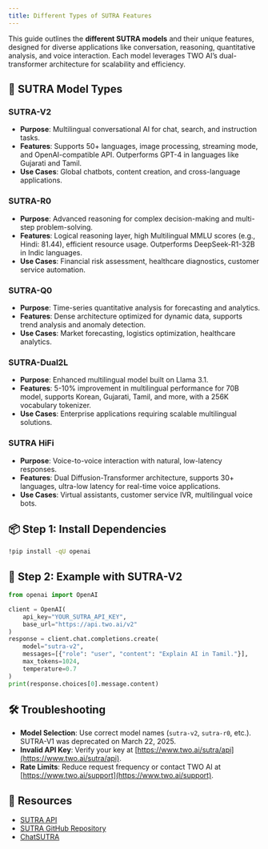 ```yaml
---
title: Different Types of SUTRA Features
---
```


This guide outlines the **different SUTRA models** and their unique features, designed for diverse applications like conversation, reasoning, quantitative analysis, and voice interaction. Each model leverages TWO AI’s dual-transformer architecture for scalability and efficiency.

## 🌟 SUTRA Model Types

### SUTRA-V2
- **Purpose**: Multilingual conversational AI for chat, search, and instruction tasks.
- **Features**: Supports 50+ languages, image processing, streaming mode, and OpenAI-compatible API. Outperforms GPT-4 in languages like Gujarati and Tamil.[](https://www.deeplearning.ai/the-batch/startup-two-ai-launches-sutra-a-multilingual-model-for-south-asian-markets/)[](https://www.two.ai/blog/sutra-v2-is-here)
- **Use Cases**: Global chatbots, content creation, and cross-language applications.

### SUTRA-R0
- **Purpose**: Advanced reasoning for complex decision-making and multi-step problem-solving.
- **Features**: Logical reasoning layer, high Multilingual MMLU scores (e.g., Hindi: 81.44), efficient resource usage. Outperforms DeepSeek-R1-32B in Indic languages.[](https://www.analyticsvidhya.com/blog/2025/02/sutra-r0/)[](https://analyticsindiamag.com/ai-news-updates/jio-backed-two-ai-launches-multilingual-reasoning-model-sutra-r0/)
- **Use Cases**: Financial risk assessment, healthcare diagnostics, customer service automation.

### SUTRA-Q0
- **Purpose**: Time-series quantitative analysis for forecasting and analytics.
- **Features**: Dense architecture optimized for dynamic data, supports trend analysis and anomaly detection.[](https://www.two.ai/sutra)
- **Use Cases**: Market forecasting, logistics optimization, healthcare analytics.

### SUTRA-Dual2L
- **Purpose**: Enhanced multilingual model built on Llama 3.1.
- **Features**: 5-10% improvement in multilingual performance for 70B model, supports Korean, Gujarati, Tamil, and more, with a 256K vocabulary tokenizer.[](https://analyticsindiamag.com/ai-news-updates/two-announces-sutra-dual2l-a-multilingual-ai-model-using-llama-3-1/)
- **Use Cases**: Enterprise applications requiring scalable multilingual solutions.

### SUTRA HiFi
- **Purpose**: Voice-to-voice interaction with natural, low-latency responses.
- **Features**: Dual Diffusion-Transformer architecture, supports 30+ languages, ultra-low latency for real-time voice applications.[](https://analyticsindiamag.com/ai-news-updates/jio-backed-two-ai-launches-multilingual-voice-model-sutra-hifi/)
- **Use Cases**: Virtual assistants, customer service IVR, multilingual voice bots.

## 📦 Step 1: Install Dependencies
```bash
!pip install -qU openai
```

## 🔐 Step 2: Example with SUTRA-V2
```python
from openai import OpenAI

client = OpenAI(
    api_key="YOUR_SUTRA_API_KEY",
    base_url="https://api.two.ai/v2"
)
response = client.chat.completions.create(
    model="sutra-v2",
    messages=[{"role": "user", "content": "Explain AI in Tamil."}],
    max_tokens=1024,
    temperature=0.7
)
print(response.choices[0].message.content)
```

## 🛠 Troubleshooting
- **Model Selection**: Use correct model names (`sutra-v2`, `sutra-r0`, etc.). SUTRA-V1 was deprecated on March 22, 2025.[](https://www.two.ai/blog/sutra-v2-is-here)
- **Invalid API Key**: Verify your key at [https://www.two.ai/sutra/api](https://www.two.ai/sutra/api).
- **Rate Limits**: Reduce request frequency or contact TWO AI at [https://www.two.ai/support](https://www.two.ai/support).

## 📎 Resources
- [SUTRA API](https://www.two.ai/sutra/api)
- [SUTRA GitHub Repository](https://github.com/sutra-dev/sutra-cookbook)
- [ChatSUTRA](https://chat.two.ai)